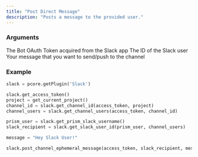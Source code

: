 ```yaml
---
title: "Post Direct Message"
description: "Posts a message to the provided user."
---
```


### Arguments
<ParamField path="access_token" type="string" required>
    The Bot OAuth Token acquired from the Slack app
</ParamField>
<ParamField path="slack_recipient" type="string" required>
    The ID of the Slack user
</ParamField>
<ParamField path="message" type="string" required>
    Your message that you want to send/push to the channel
</ParamField>


### Example
```python Slack\Scripts\client\slack\api\post.py lines icon="python"
slack = pcore.getPlugin('Slack')

slack.get_access_token()
project = get_current_project()
channel_id = slack.get_channel_id(access_token, project)
channel_users = slack.get_channel_users(access_token, channel_id)

prism_user = slack.get_prism_slack_username()
slack_recipient = slack.get_slack_user_id(prism_user, channel_users)

message = "Hey Slack User!"

slack.post_channel_ephemeral_message(access_token, slack_recipient, message)

```